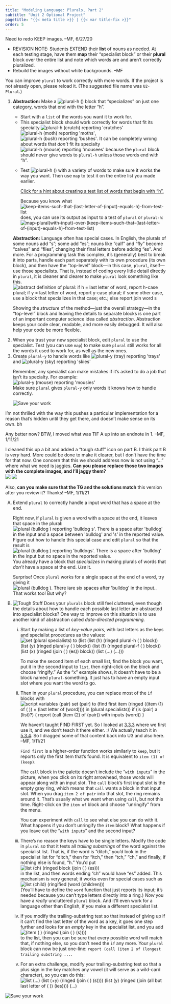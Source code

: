 ```yaml
---
title: "Modeling Language: Plurals, Part 2"
subtitle: "Unit 2 Optional Project"
pagetitle: "{{< meta title >}} | {{< var title-fix >}}"
order: 5
---
```


::: todo
Need to redo KEEP images. --MF, 6/27/20
:::

::: todo
<ul>

<li>REVISION NOTE: Students EXTEND their <strong>list</strong> of nouns
as needed. At each testing stage, have them <strong>map</strong> their
"specialist block" or their <strong>plural </strong>block over the
entire list and note which words are and aren't correctly
pluralized.</li>

<li>Rebuild the images without white backgrounds. --MF</li>

</ul>
:::

<p>You can improve `plural` to work correctly with more
words. If the project is not already open, please reload it. (The
suggested file name was `U2-Plural`.)</p>

::: {#first .forYouToDo}
<ol>

<li>

<strong>Abstraction: </strong> Make a
<img src="/img/2-complexity/plural_h.png" title="plural-h ()" alt="plural-h ()"/>
block that "specializes" on just one category, words that end with the
letter "h".

<ul>

<li>Start with a `list` of the words you want it to work
for.</li>

<li>This specialist block should work correctly for words that fit its
specialty
<img src="/img/2-complexity/plural_h-crutch-with-result.png" title="plural-h (crutch) reporting &apos;crutches&apos;" alt="plural-h (crutch) reporting &apos;crutches&apos;"/>
<img src="/img/2-complexity/plural_h-moth-with-result.png" title="plural-h (moth) reporting &apos;moths&apos;" alt="plural-h (moth) reporting &apos;moths&apos;"/>,
<img src="/img/2-complexity/plural_h-bush-with-result.png" title="plural-h (bush) reporting &apos;bushes&apos;" alt="plural-h (bush) reporting &apos;bushes&apos;"/>.
It can be completely wrong about words that <em>don't</em> fit its
specialty
<img src="/img/2-complexity/plural_h-mouse-with-(wrong)result.png" title="plural-h (mouse) reporting &apos;mousees&apos;" alt="plural-h (mouse) reporting &apos;mousees&apos;"/>
because the `plural` block should never give words to
`plural-h` unless those words end with "h".</li>

<li>

Test
<img src="/img/2-complexity/plural_h.png" title="plural-h ()" alt="plural-h ()"/>
with a variety of words to make sure it works the way you want. Then use
`map` to test it on the entire list you made earlier.

::: endnote
<a href="#hint-just-hwords" data-bs-toggle="collapse" title="Click for a hint about creating a test list of words that begin with 'h'.">Click
for a hint about creating a test list of words that begin with "h".</a>

::: {#hint-just-hwords .collapse}
Because you know what
<img src="/img/2-complexity/keep-items-such-that-(last-letter-of-(input)-equals-h)-from-test-list.png" title="keep-items-such-that-(last-letter-of-(input)-equals-h)-from-test-list" alt="keep-items-such-that-(last-letter-of-(input)-equals-h)-from-test-list"/>
does, you can use its output as input to a test of `plural`
or `plural-h`:<br />
<img src="/img/2-complexity/map-plural(with-input)-over-(keep-items-such-that-(last-letter-of-(input)-equals-h)-from-test-list).png" title="map-plural(with-input)-over-(keep-items-such-that-(last-letter-of-(input)-equals-h)-from-test-list)" alt="map-plural(with-input)-over-(keep-items-such-that-(last-letter-of-(input)-equals-h)-from-test-list)" class="ms-4"/>
:::
:::

</li>

</ul>

</li>

::: takeNote
<p><strong>Abstraction:</strong> Language often has special cases. In
English, the plurals of some nouns add "s"; some add "es"; nouns like
"calf" and "fly" become "calves" and "flies", changing their final
letters before adding "es". And more. For a programming task this
complex, it's (generally) best to break it into parts, handle each part
separately with its own procedure (its own block), and then have the
"top-level" block---in this case, `plural`, itself---use
those specialists. That is, instead of coding every little detail
directly in `plural`, it is cleaner and clearer to make
`plural` look something like this.<br />
<img src="/img/2-complexity/plural-abstract-definition.png" title="abstract definition of plural: if h = last letter of word, report h-case plural; if y = last letter of word, report y-case plural; if some other case, use a block that specializes in that case; etc.; else report join word s" alt="abstract definition of plural: if h = last letter of word, report h-case plural; if y = last letter of word, report y-case plural; if some other case, use a block that specializes in that case; etc.; else report join word s" class="ms-4 noshadow"/></p>

Showing the <em>structure</em> of the method---just the overall strategy---in the
"top-level" block and leaving the details to separate blocks is one part
of an important computer science idea called <em>abstraction</em>.
Abstraction keeps your code clear, readable, and more easily debugged.
It will also help your code be more flexible.
:::

<li>When you trust your new specialist block, edit ` plural`
to use the specialist. Test (you can use `map`) to make sure
`plural` still works for all the words it used to work for,
as well as the new ones.</li>

<li>Create `plural-y` to handle words like
<img src="/img/2-complexity/plural_y-tray-with-result.png" title="plural-y (tray) reporting &apos;trays&apos;" alt="plural-y (tray) reporting &apos;trays&apos;"/>
and
<img src="/img/2-complexity/plural_y-sky-with-result.png" title="plural-y (sky) reporting &apos;skies&apos;" alt="plural-y (sky) reporting &apos;skies&apos;"/></li>

::: endnote
Remember, any specialist can make mistakes if it's asked to do a job
that isn't its specialty. For example:<br />
<img src="/img/2-complexity/plural_y-mouse-with-(wrong)result.png" title="plural-y (mouse) reporting &apos;mousies&apos;" alt="plural-y (mouse) reporting &apos;mousies&apos;" class="ms-4"/><br />
Make sure `plural` gives `plural-y` only words it
knows how to handle correctly.
:::

<img src="/img/icons/save-now.png" title="Save your work" alt="Save your work" class="inline"/>

</ol>
:::

::: takeItFurther
::: todo
I'm not thrilled with the way this pushes a particular implementation
for a reason that's hidden until they get there, and doesn't make sense
on its own. bh

<p>Any better now? BTW, I moved what was TIF A up into an endnote in 1.
--MF, 1/11/21</p>
:::

::: todo
<p>I cleaned this up a bit and added a "tough stuff" icon on part B. I
think part B is <em>very</em> hard. More could be done to make it
clearer, but I don't have the time for that now. One concern that this
we should address now is not using "..." where what we need is jaggies.
<strong>Can you please replace those two images with the complete
images, and I'll jaggy them?</strong> <br />
<img src="/img/2-complexity/plural-specialists-list.png"/>
<img src="/img/2-complexity/match-vowels.png"/></p>

<p>Also, <strong>can you make sure that the TG and the solutions
match</strong> this version after you review it? Thanks! --MF,
1/11/21</p>
:::

<ol type="A">

<li>

Extend `plural` to correctly handle a input word that has a
space at the end.

::: endnote
<p>Right now, if `plural` is given a word with a space at the
end, it leaves that space in the plural:<br />
<img src="/img/2-complexity/plural-bulldog[space]-with-result(bulldog[space]s).png" title="plural (bulldog ) reporting &apos;bulldog s&apos;. There is a space after &apos;bulldog&apos; in the input and a space between &apos;bulldog&apos; and &apos;s&apos; in the reported value." alt="plural (bulldog ) reporting &apos;bulldog s&apos;. There is a space after &apos;bulldog&apos; in the input and a space between &apos;bulldog&apos; and &apos;s&apos; in the reported value." class="ms-4"/><br />
Figure out how to handle this special case and edit `plural`
so that the result is<br />
<img src="/img/2-complexity/plural-bulldog[space]-with-result(bulldogs).png" title="plural (bulldog ) reporting &apos;bulldogs&apos;. There is a space after &apos;bulldog&apos; in the input but no space in the reported value." alt="plural (bulldog ) reporting &apos;bulldogs&apos;. There is a space after &apos;bulldog&apos; in the input but no space in the reported value." class="ms-4"/><br />
You already have a block that <em>specializes</em> in making plurals of
words that <em>don't</em> have a space at the end. <em>Use</em> it.</p>
:::

<p>Surprise! Once `plural` works for a single space at the
end of a word, try giving it
<img src="/img/2-complexity/plural-bulldog[four-spaces].png" title="plural (bulldog  ). There iare six spaces after &apos;bulldog&apos; in the input." alt="plural (bulldog  ). There iare six spaces after &apos;bulldog&apos; in the input."/>.
That works too! But why?</p>

</li>

<li>

<img src="/img/icons/tough-stuff.png" title="Tough Stuff" alt="Tough Stuff" class="float-end"/>
Does your `plurals` block still feel cluttered, even though
the details about how to handle each possible last letter are abstracted
into specialist blocks? One way to improve on this situation is to use
another kind of abstraction called <em>data-directed programming.</em>

<ol style="list-style-type: lower-roman">

<li>

Start by making a list of <em>key-value pairs</em>, with last letters as
the keys and specialist procedures as the values:<br />
<img src="/img/2-complexity/plural-specialists-list.png" title="set (plural specialists) to (list (list (h) (ringed plural-h ( ) block)) (list (y) (ringed plural-y ( ) block)) (list (f) (ringed plural-f ( ) block)) (list (x) (ringed (join ( ) (es)) block)) (list (...) (...)))" alt="set (plural specialists) to (list (list (h) (ringed plural-h ( ) block)) (list (y) (ringed plural-y ( ) block)) (list (f) (ringed plural-f ( ) block)) (list (x) (ringed (join ( ) (es)) block)) (list (...) (...)))" class="ms-4"/><br />

::: narrowpurple
To make the second item of each small list, find the block you want, put
it in the second input to `list`, then right-click on the
block and choose "ringify." As the "x" example shows, it doesn't have to
be a block named `plural-`something. It just has to have an
empty input slot where you want the word to go.
:::

</li>

<li>



Then in your `plural` procedure, you can replace most of the
`if` blocks with<br />
<img src="/img/2-complexity/plural-specialist-dispatch.png" title="script variables (pair)
set (pair) to (find first item (ringed ((item (1) of ( )) = (last letter of (word)))) in (plural specialists))
if (is (pair) a (list)?) {
report (call (item (2) of (pair)) with inputs (word))
}" alt="script variables (pair)
set (pair) to (find first item (ringed ((item (1) of ( )) = (last letter of (word)))) in (plural specialists))
if (is (pair) a (list)?) {
report (call (item (2) of (pair)) with inputs (word))
}" class="ms-4"/><br />

::: narrowpurple
::: todo
We haven't taught FIND FIRST yet. So I looked at
<a href="/unit-3/lab-3/3-checking-for-ties.html">3.3.3</a>
where we first use it, and we don't teach it there either. :/ We
actually teach it in
<a href="/unit-5/lab-3/4-filtering-data.html">5.3.4</a>.
So I dragged some of that content back into U3 and also here. --MF,
1/11/21
:::

<p>`Find first` is a higher-order function works similarly to
`keep`, but it reports only the first item that's found. It
is equivalent to `item (1) of (keep)`.</p>



<p>The `call` block in the palette doesn't include the
"`with inputs`" in the picture; when you click on its right
arrowhead, those words will appear along with an input slot. The
`call` block's first input slot is the empty gray ring, which
means that `call` wants a block in that input slot. When you
drag `item 2 of pair` into that slot, the ring remains around
it. That's usually what we want when using `call`, but not
this time. Right-click on the `item of` block and choose
"unringify" from the menu.</p>

::: endnote
You can experiment with `call` to see what else you can do
with it. What happens if you don't unringify the `item`
block? What happens if you leave out the "`with inputs`" and
the second input?
:::
:::

</li>

<li>



There's no reason the keys have to be single letters. Modify the code in
`plural` so that it tests all <em>trailing substrings</em> of
the word against the specialist list. That is, if the word is "ditch,"
you'd look in the specialist list for "ditch," then for "itch," then
"tch," "ch," and finally, if nothing else is found, "h." You'd put<br />
<img src="/img/2-complexity/ch-dispatch.png" title="list (ch) (ringed block (join ( ) (es)))" alt="list (ch) (ringed block (join ( ) (es)))" class="ms-4"/><br />
in the list, and then words ending "ch" would have "es" added. This
mechanism is very general; it works even for special cases such as<br />
<img src="/img/2-complexity/child-dispatch.png" title="list (child) (ringified (word (children)))" alt="list (child) (ringified (word (children)))" class="ms-4"/><br />
(You'll have to define the `word` function that just reports
its input; it's needed because you can't type letters directly into a
ring.) <em>Now</em> you have a <em>really</em> uncluttered
`plural` block. And it'll even work for a language other than
English, if you make a different specialist list.

</li>

<li>



If you modify the trailing-substring test so that instead of giving up
if it can't find the last letter of the word as a key, it goes one step
further and looks for an <em>empty</em> key in the specialist list, and
you add<br />
<img src="/img/2-complexity/default-dispatch.png" title="(item ( ) (ringed (join ( ) (s))))" alt="(item ( ) (ringed (join ( ) (s))))" class="ms-4"/><br />
to the list, then you can be sure that every possible word will match
that, if nothing else, so you don't need the `if` any more.
Your `plural` block can now be just one-line: `report
(call (item 2 of (longest trailing substring ...`.

</li>

<li>For an extra challenge, modify your trailing-substring test so that
a plus sign in the key matches any vowel (it will serve as a wild-card
character), so you can do this:<br />
<img src="/img/2-complexity/match-vowels.png" title="list (...) (list (+y) (ringed (join ( ) (s)))) (list (y) (ringed (join (all but last letter of ( )) (ies)))) (...)" alt="list (...) (list (+y) (ringed (join ( ) (s)))) (list (y) (ringed (join (all but last letter of ( )) (ies)))) (...)" class="ms-4"/></li>

</ol>

</li>

</ol>

<img src="/img/icons/save-now.png" title="Save your work" alt="Save your work" class="inline"/>
:::
